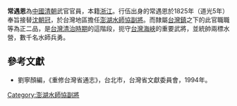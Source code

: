 '''常遇恩'''為[[中國|中國]][[清朝|清朝]]武官官員，本籍[[浙江|浙江]]。行伍出身的常遇恩於1825年（道光5年）奉旨接替[[沈朝冠|沈朝冠]]，於台灣地區擔任[[澎湖水師協|澎湖水師協]][[副將|副將]]。而隸屬[[台灣鎮|台灣鎮]]之下的此官職職等為正二品，是[[台灣清治時期|台灣清治時期]]的這階段，扼守[[台灣海峽|台灣海峽]]的重要武將，並統帥兩標水營，數千名水師兵勇。
{{start box}}
{{s-before|[[沈朝冠|沈朝冠]]}}
{{s-title|[[澎湖水師協|澎湖水師協]][[副將|副將]]|1825年上任}}
{{s-after|[[沈朝冠|沈朝冠]]}}
{{end box}}

==參考文獻==
*劉寧顏編，《重修台灣省通志》，台北市，台灣省文獻委員會，1994年。

[[Category:澎湖水師協副將|Category:澎湖水師協副將]]